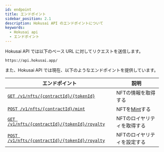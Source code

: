 ```yaml
---
id: endpoint
title: エンドポイント
sidebar_position: 2.1
description: Hokusai API のエンドポイントについて
keywords:
  - Hokusai api
  - エンドポイント
---
```


Hokusai API では以下のベース URL に対してリクエストを送信します。
```
https://api.hokusai.app/
```

また、Hokusai API では現在、以下のようなエンドポイントを提供しています。

|エンドポイント|説明|
|--|--|
|[`GET /v1/nfts/{contractId}/{tokenId}`](/nft/get)|NFTの情報を取得する|
|[`POST /v1/nfts/{contractId}/mint`](/nft/mint)|NFTを[Mint](/glosarry#Mint)する|
|[`GET /v1/nfts/{contractId}/{tokenId}/royalty`](/royalty/get)|NFTのロイヤリティを取得する|
|[`POST /v1/nfts/{contractId}/{tokenId}/royalty`](/royalty/set)|NFTのロイヤリティを設定する|